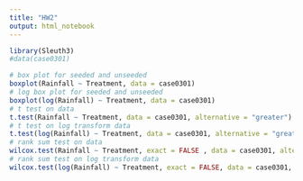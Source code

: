 ```yaml
---
title: "HW2"
output: html_notebook
---
```




```r
library(Sleuth3)
#data(case0301)

# box plot for seeded and unseeded
boxplot(Rainfall ~ Treatment, data = case0301)
# log box plot for seeded and unseeded
boxplot(log(Rainfall) ~ Treatment, data = case0301)
# t test on data
t.test(Rainfall ~ Treatment, data = case0301, alternative = "greater")
# t test on log transform data
t.test(log(Rainfall) ~ Treatment, data = case0301, alternative = "greater")
# rank sum test on data
wilcox.test(Rainfall ~ Treatment, exact = FALSE , data = case0301, alternative = "greater")
# rank sum test on log transform data
wilcox.test(log(Rainfall) ~ Treatment, exact = FALSE, data = case0301, alternative = "greater")

```

